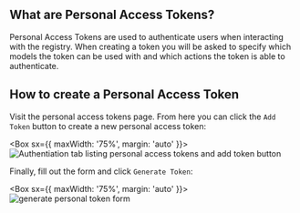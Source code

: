 

## What are Personal Access Tokens?

Personal Access Tokens are used to authenticate users when interacting with the registry. When creating a token you will
be asked to specify which models the token can be used with and which actions the token is able to authenticate.

## How to create a Personal Access Token

Visit the personal access tokens page. From here you can click the `Add Token` button to create a new personal access
token:

<Box sx={{ maxWidth: '75%', margin: 'auto' }}>
  <Image alt='Authentiation tab listing personal access tokens and add token button' src={personalAccessTokens} />
</Box>

Finally, fill out the form and click `Generate Token`:

<Box sx={{ maxWidth: '75%', margin: 'auto' }}>
  <Image alt='generate personal token form' src={createPersonalAccessToken} />
</Box>

